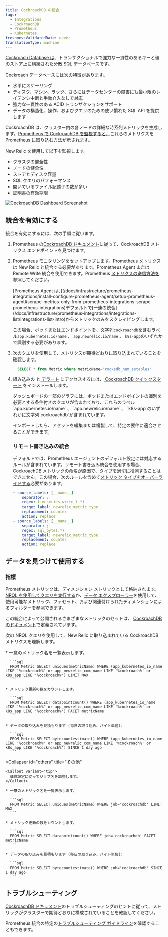 ```yaml
---
title: CockroachDB の統合
tags:
  - Integrations
  - CockroachDB
  - Prometheus
  - Kubernetes
freshnessValidatedDate: never
translationType: machine
---
```


[Cockroach Database は](https://www.cockroachlabs.com/docs/)、トランザクショナルで強力な一貫性のあるキーと値のストア上に構築された分散 SQL データベースです。

Cockroach データベースには次の特徴があります。

* 水平にスケーリング
* ディスク、マシン、ラック、さらにはデータセンターの障害にも最小限のレイテンシ中断と手動介入なしで対応
* 強力な一貫性のある ACID トランザクションをサポート
* データの構造化、操作、およびクエリのための使い慣れた SQL API を提供します

CockroachDB は、クラスター内の各ノードの詳細な時系列メトリックを生成します。[Prometheus で CockroachDB を監視すると、](https://www.cockroachlabs.com/docs/v22.1/monitor-cockroachdb-with-prometheus.html#before-you-begin)これらのメトリクスを Prometheus に取り込む方法が示されます。

New Relic を使用して以下を監視します。

* クラスタの健全性
* ノードの健全性
* ストアとディスク容量
* SQL クエリのパフォーマンス
* 開いているファイル記述子の数が多い
* 証明書の有効期限

<img
  title="CockroachDB Dashboard"
  alt="CockroachDB Dashboard Screenshot"
  src="/images/infrastructure_screenshot-crop-cockroachdb-dashboard.webp"
/>

## 統合を有効にする

統合を有効にするには、次の手順に従います。

1. Prometheus の[CockroachDB ドキュメント](https://www.cockroachlabs.com/docs/v22.1/monitor-cockroachdb-with-prometheus.html)に従って、CockroachDB メトリクス エンドポイントを見つけます。

2. Prometheus モニタリングをセットアップします。Prometheus メトリクスは New Relic と統合する必要があります。Prometheus Agent または Remote Write 統合を使用できます。Prometheus [メトリクスの送信方法を](/docs/infrastructure/prometheus-integrations/install-configure-prometheus-agent/get-started/send-prometheus-metric-data-new-relic/)参照してください。

   <Callout variant="important">
     [Prometheus Agent は、](/docs/infrastructure/prometheus-integrations/install-configure-prometheus-agent/setup-prometheus-agent#scrape-metrics-only-from-prometheus-integrations-scrape-prometheus-integrations)デフォルトで[一連の統合](/docs/infrastructure/prometheus-integrations/integrations-list/integrations-list-intro)からメトリックのみをスクレイピングします。

     この場合、ポッドまたはエンドポイントを、文字列`cockroachdb`を含むラベル`app.kubernetes.io/name` 、 `app.newrelic.io/name` 、 `k8s-app`のいずれかで識別する必要があります。
   </Callout>

3. 次のクエリを使用して、メトリクスが期待どおりに取り込まれていることを確認します。

   ```sql
     SELECT * from Metric where metricName='rocksdb_num_sstables'
   ```

4. 組み込みの と[ アラート](/docs/alerts-applied-intelligence/new-relic-alerts/learn-alerts/introduction-alerts/) にアクセスするには、[ CockroachDB クイックスタート](https://newrelic.com/instant-observability/?search=cockroachdb) <InlinePopover type="dashboards"/>をインストールします。

   <Callout variant="important">
     ダッシュボードの一部のグラフには、ポッドまたはエンドポイントの識別を必要とする条件付きのクエリが含まれており、これらのラベル`app.kubernetes.io/name` 、 `app.newrelic.io/name` 、 `k8s-app`のいずれかに文字列`cockroachdb`が含まれています。
   </Callout>

   インポートしたら、アセットを編集または複製して、特定の要件に適合させることができます。

   ### リモート書き込みの統合

   デフォルトでは、Prometheus エージェントのデフォルト設定には対応するルールが含まれています。リモート書き込み統合を使用する場合、CockroachDB メトリックの命名が原因で、タイプを適切に推測することはできません。この場合、次のルールを含めて[メトリック タイプをオーバーライドする](/docs/infrastructure/prometheus-integrations/install-configure-remote-write/set-your-prometheus-remote-write-integration/#override-mapping)必要があります。

   ```yaml
   - source_labels: [__name__]
       separator: ;
       regex: timeseries_write_(.*)
       target_label: newrelic_metric_type
       replacement: counter
       action: replace
   - source_labels: [__name__]
       separator: ;
       regex: sql_byte(.*)
       target_label: newrelic_metric_type
       replacement: counter
       action: replace
   ```

## データを見つけて使用する

### 指標

Prometheus メトリックは、ディメンション メトリックとして格納されます。[NRQL を使用してクエリを実行する](/docs/telemetry-data-platform/get-data/apis/query-metric-data-type/)か、[データ エクスプローラー](/docs/query-your-data/explore-query-data/browse-data/introduction-data-explorer/)を使用して、使用可能なメトリック、ファセット、および関連付けられたディメンションによるフィルターを参照できます。

この統合によって公開されるさまざまなメトリックのセットは、 [CockroachDB のドキュメント](https://www.cockroachlabs.com/docs/stable/monitoring-and-alerting.html)で定義されています。

次の NRQL クエリを使用して、New Relic に取り込まれている CockroachDB メトリクスを理解します。

<CollapserGroup>
  <Collapser
    id="prometheus-agent"
    title="New Relic の Prometheus エージェント"
  >
    * 一意のメトリック名を一覧表示します。

      ```sql
      FROM Metric SELECT uniques(metricName) WHERE (app_kubernetes_io_name LIKE '%cockroach%' or app_newrelic_com_name LIKE '%cockroach%' or k8s_app LIKE '%cockroach%') LIMIT MAX
      ```

    * メトリック更新の数をカウントします。

      ```sql
      FROM Metric SELECT datapointcount() WHERE (app_kubernetes_io_name LIKE '%cockroach%' or app_newrelic_com_name LIKE '%cockroach%' or k8s_app LIKE '%cockroach%') FACET metricName
      ```

    * データの取り込みを見積もります (毎日の取り込み、バイト単位):

      ```sql
      FROM Metric SELECT bytecountestimate() WHERE (app_kubernetes_io_name LIKE '%cockroach%' or app_newrelic_com_name LIKE '%cockroach%' or k8s_app LIKE '%cockroach%') SINCE 1 day ago
      ```
  </Collapser>

  <Collapser
    id="others"
    title="その他"
  >
    <Callout variant="tip">
      構成設定に従ってジョブ名を調整します。
    </Callout>

    * 一意のメトリック名を一覧表示します。

      ```sql
      FROM Metric SELECT uniques(metricName) WHERE job='cockroachdb' LIMIT MAX
      ```

    * メトリック更新の数をカウントします。

      ```sql
      FROM Metric SELECT datapointcount() WHERE job='cockroachdb' FACET metricName
      ```

    * データの取り込みを見積もります (毎日の取り込み、バイト単位):

      ```sql
      FROM Metric SELECT bytecountestimate() WHERE job='cockroachdb' SINCE 1 day ago
      ```
  </Collapser>
</CollapserGroup>

## トラブルシューティング

[CockroachDB ドキュメント](https://www.cockroachlabs.com/docs/v22.1/monitor-cockroachdb-with-prometheus.html)のトラブルシューティングのヒントに従って、メトリックがクラスターで期待どおりに構成されていることを確認してください。

Prometheus 統合の特定の[トラブルシューティング ガイドライン](/docs/infrastructure/prometheus-integrations/troubleshooting/no-data-appears-prometheus-integration)を確認することもできます。
